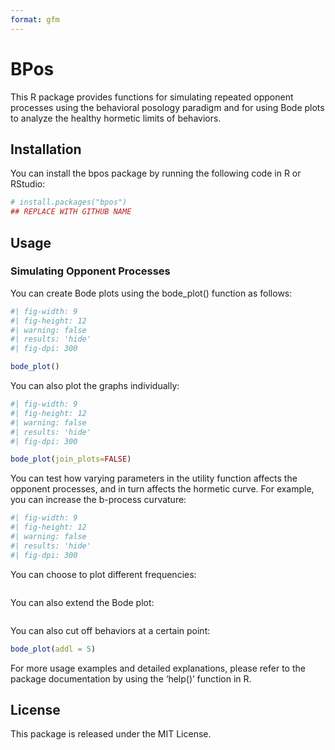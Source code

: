 ```yaml
---
format: gfm
---
```


# BPos

This R package provides functions for simulating repeated opponent processes using the behavioral posology paradigm and for using Bode plots to analyze the healthy hormetic limits of behaviors.

## Installation

You can install the bpos package by running the following code in R or RStudio:

```r

# install.packages("bpos")
## REPLACE WITH GITHUB NAME

```

## Usage
### Simulating Opponent Processes

You can create Bode plots using the bode_plot() function as follows:

```r
#| fig-width: 9
#| fig-height: 12
#| warning: false
#| results: 'hide'
#| fig-dpi: 300

bode_plot()

```

You can also plot the graphs individually:

```r
#| fig-width: 9
#| fig-height: 12
#| warning: false
#| results: 'hide'
#| fig-dpi: 300

bode_plot(join_plots=FALSE)

```

You can test how varying parameters in the utility function affects the opponent processes, and in turn affects the hormetic curve. For example, you can increase the b-process curvature:

```r
#| fig-width: 9
#| fig-height: 12
#| warning: false
#| results: 'hide'
#| fig-dpi: 300

```

You can choose to plot different frequencies:

```r

```

You can also extend the Bode plot:

```r

```

You can also cut off behaviors at a certain point:

```r

bode_plot(addl = 5)

```

For more usage examples and detailed explanations, please refer to the package documentation by using the 'help()' function in R. 

## License

This package is released under the MIT License.





<!-- # Testing out JUST PK alterations. Can STILL ACHIEVE HORMESIS?? -->

<!-- ```{r} -->
<!-- #| fig-width: 9 -->
<!-- #| fig-height: 12 -->
<!-- #| warning: false -->
<!-- #| results: 'hide' -->
<!-- #| fig-dpi: 600 -->

<!-- bode_plot(EC50_b = c(0.8, 0.9, 1, 1.1), k_bpk = 0.02, seq_2 = 0.08, plot_2 = c(0.0015, 0.08)) -->

<!-- ``` -->

<!-- # Work on a combined figure leading up to final hormetic eigenvector -->

<!-- ```{r} -->
<!-- #| fig-width: 9 -->
<!-- #| fig-height: 12 -->
<!-- #| warning: false -->
<!-- #| results: 'hide' -->
<!-- #| fig-dpi: 300 -->

<!-- bode_plot(EC50_b=c(2.1, 2.8, 3.5, 4.2), seq_1=0.00025, sim_length=4000, gg_ylim=-500, meta_curve=TRUE) -->

<!-- ``` -->

<!-- # Repeat, but show that modifying a-process does little to shift hormetic curve -->

<!-- ```{r} -->
<!-- #| fig-width: 9 -->
<!-- #| fig-height: 12 -->
<!-- #| warning: false -->
<!-- #| results: 'hide' -->
<!-- #| fig-dpi: 300 -->

<!-- bode_plot(EC50_a=c(0.6, 0.8, 1.1, 1.5), seq_1=0.00025, sim_length=4000, gg_ylim=-500, meta_curve=TRUE) -->

<!-- ``` -->
